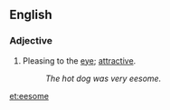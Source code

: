 ==English==

===Adjective===
{{en-adj}}

# {{obsolete}} Pleasing to the [[eye]]; [[attractive]].
#: '' The hot dog was very eesome.''

[[et:eesome]]